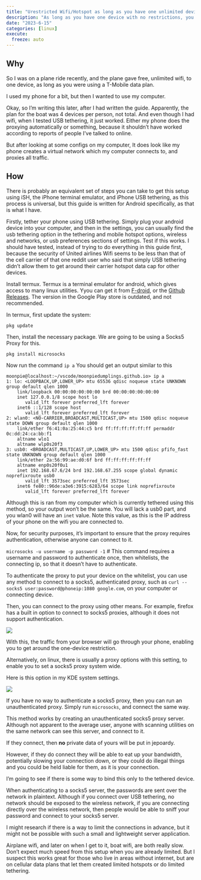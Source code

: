 ```yaml
---
title: "Urestricted Wifi/Hotspot as long as you have one unlimited device"
description: "As long as you have one device with no restrictions, you can make this become many"
date: "2023-6-15"
categories: [linux]
execute:
  freeze: auto
---
```


## Why

So I was on a plane ride recently, and the plane gave free, unlimited wifi, to one device, as long as you were using a T-Mobile data plan. 

I used my phone for a bit, but then I wanted to use my computer. 

Okay, so I'm writing this later, after I had written the guide. Apparently, the plan for the boat was 4 devices per person, not total. And even though I had wifi, when I tested USB tethering, it just worked. Either my phone does the proxying automatically or something, because it shouldn't have worked according to reports of people I've talked to online. 

But after looking at some configs on my computer, It does look like my phone creates a virtual network which my computer connects to, and proxies all traffic. 

## How

There is probably an equivalent set of steps you can take to get this setup using iSH, the iPhone terminal emulator, and iPhone USB tethering, as this process is universal, but this guide is written for Android specifically, as that is what I have.

Firstly, tether your phone using USB tethering. Simply plug your android device into your computer, and then in the settings, you can usually find the usb tethering option in the tethering and mobile hotspot options, wireless and networks, or usb preferences sections of settings. Test if this works. I should have tested, instead of trying to do everything in this guide first, because the security of United airlines Wifi seems to be less than that of the cell carrier of that one reddit user who said that simply USB tethering didn't allow them to get around their carrier hotspot data cap for other devices.

Install termux. Termux is a terminal emulator for android, which gives access to many linux utilities. Yyou can get it from [F-droid](https://f-droid.org/packages/com.termux/), or the [Github Releases](https://github.com/termux/termux-app/releases/). The version in the Google Play store is outdated, and not recommended.

In termux, first update the system:

`pkg update`

Then, install the necessary package. We are going to be using a Socks5 Proxy for this.

`pkg install microsocks`

Now run the command `ip a` You should get an output similar to this

```.default
moonpie@localhost:~/vscode/moonpiedumplings.github.io> ip a
1: lo: <LOOPBACK,UP,LOWER_UP> mtu 65536 qdisc noqueue state UNKNOWN group default qlen 1000
    link/loopback 00:00:00:00:00:00 brd 00:00:00:00:00:00
    inet 127.0.0.1/8 scope host lo
       valid_lft forever preferred_lft forever
    inet6 ::1/128 scope host 
       valid_lft forever preferred_lft forever
2: wlan0: <NO-CARRIER,BROADCAST,MULTICAST,UP> mtu 1500 qdisc noqueue state DOWN group default qlen 1000
    link/ether f6:41:0a:25:44:c5 brd ff:ff:ff:ff:ff:ff permaddr 0c:dd:24:ca:bb:f1
    altname wlo1
    altname wlp0s20f3
3: usb0: <BROADCAST,MULTICAST,UP,LOWER_UP> mtu 1500 qdisc pfifo_fast state UNKNOWN group default qlen 1000
    link/ether 2a:56:99:ae:d0:6f brd ff:ff:ff:ff:ff:ff
    altname enp0s20f0u1
    inet 192.168.67.6/24 brd 192.168.67.255 scope global dynamic noprefixroute usb0
       valid_lft 3573sec preferred_lft 3573sec
    inet6 fe80::96de:a3e6:3915:6283/64 scope link noprefixroute 
       valid_lft forever preferred_lft forever
```

Although this is ran from my computer which is currently tethered using this method, so your output won't be the same. You will lack a usb0 part, and you wlan0 will have an `inet` value. Note this value, as this is the IP address of your phone on the wifi you are connected to.

Now, for security purposes, it's important to ensure that the proxy requires authentication, otherwise anyone can connect to it.

`microsocks -u username -p password -1` # This command requires a username and password to authenticate once, then whitelists, the connecting ip, so that it doesn't have to authenticate.


To authenticate the proxy to put your device on the whitelist, you can use any method to connect to a socks5, authenticated proxy, such as `curl --socks5 user:password@phoneip:1080 google.com`, on your computer or connecting device. 

Then, you can connect to the proxy using other means. For example, firefox has a built in option to connect to socks5 proxies, although it does not support authentication.

![](images/firefoxsettings.png)

With this, the traffic from your browser will go through your phone, enabling you to get around the one-device restriction. 

Alternatively, on linux, there is usually a proxy options with this setting, to enable you to set a socks5 proxy system wide. 

Here is this option in my KDE system settings.

![](images/kdesettings.png)

If you have no way to authenticate a socks5 proxy, then you can run an unauthenticated proxy. Simply run `microsocks`, and connect the same way.

::: {.callout-warning}
This method works by creating an unauthenticated socks5 proxy server. Although not apparent to the average user, anyone with scanning utilities on the same network can see this server, and connect to it. 

If they connect, then **no** private data of yours will be put in jepoardy.

However, if they do connect they will be able to eat up your bandwidth, potentially slowing your connection down, or they could do illegal things and you could be held liable for them, as it is your connection.

I'm going to see if there is some way to bind this only to the tethered device.
:::

::: {.callout-note}
When authenticating to a socks5 server, the passwords are sent over the network in plaintext. Although if you connect over USB tethering, no network should be exposed to the wireless network, if you are connecting directly over the wireless network, then people would be able to sniff your password and connect to your socks5 server. 

I might research if there is a way to limit the connections in advance, but it might not be possible with such a small and lightweight server application.
:::



Airplane wifi, and later on when I get to it, boat wifi, are both really slow. Don't expect much speed from this setup when you are already limited. But I suspect this works great for those who live in areas without internet, but are on cellular data plans that let them created limited hotspots or do limited tethering.



